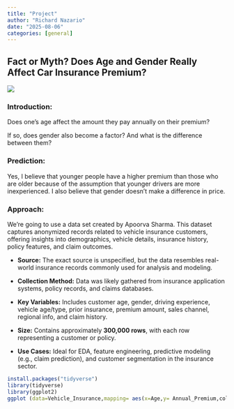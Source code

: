 ```yaml
---
title: "Project"
author: "Richard Nazario"
date: "2025-08-06"
categories: [general]
---
```


## Fact or Myth? Does Age and Gender Really Affect Car Insurance Premium?

![](/ca.jpg)

### **Introduction:**

Does one's age affect the amount they pay annually on their premium?

If so, does gender also become a factor? And what is the difference between them?

### Prediction:

Yes, I believe that younger people have a higher premium than those who are older because of the assumption that younger drivers are more inexperienced. I also believe that gender doesn't make a difference in price.

### Approach:

We're going to use a data set created by Apoorva Sharma. This dataset captures anonymized records related to vehicle insurance customers, offering insights into demographics, vehicle details, insurance history, policy features, and claim outcomes.

-   **Source:** The exact source is unspecified, but the data resembles real-world insurance records commonly used for analysis and modeling.

-   **Collection Method:** Data was likely gathered from insurance application systems, policy records, and claims databases.

-   **Key Variables:** Includes customer age, gender, driving experience, vehicle age/type, prior insurance, premium amount, sales channel, regional info, and claim history.

-   **Size:** Contains approximately **300,000 rows**, with each row representing a customer or policy.

-   **Use Cases:** Ideal for EDA, feature engineering, predictive modeling (e.g., claim prediction), and customer segmentation in the insurance sector.

```r
install.packages("tidyverse")
library(tidyverse)
library(ggplot2)
ggplot (data=Vehicle_Insurance,mapping= aes(x=Age,y= Annual_Premium,color), alpha=0.10) + geom_jitter(width = 0.00001, height= 0.00001)
        

```
